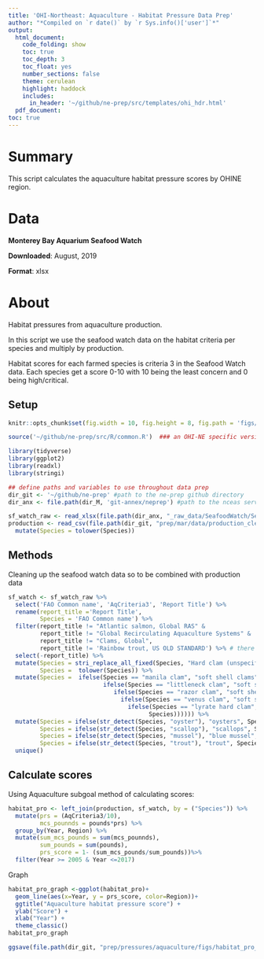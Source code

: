 ```yaml
---
title: 'OHI-Northeast: Aquaculture - Habitat Pressure Data Prep'
author: "*Compiled on `r date()` by `r Sys.info()['user']`*"
output: 
  html_document:
    code_folding: show
    toc: true
    toc_depth: 3
    toc_float: yes
    number_sections: false
    theme: cerulean
    highlight: haddock
    includes: 
      in_header: '~/github/ne-prep/src/templates/ohi_hdr.html'
  pdf_document:
toc: true
---
```



# Summary

This script calculates the aquaculture habitat pressure scores by OHINE region. 

# Data

**Monterey Bay Aquarium Seafood Watch** 

**Downloaded**: August, 2019

**Format**: xlsx

# About

Habitat pressures from aquaculture production.

In this script we use the seafood watch data on the habitat criteria per species and multiply by production.

Habitat scores for each farmed species is criteria 3 in the Seafood Watch data. Each species get a score 0-10 with 10 being the least concern and 0 being high/critical.

## Setup

``` r

knitr::opts_chunk$set(fig.width = 10, fig.height = 8, fig.path = 'figs/', message = FALSE, warning = FALSE)

source('~/github/ne-prep/src/R/common.R')  ### an OHI-NE specific version of common.R

library(tidyverse)
library(ggplot2)
library(readxl)
library(stringi)
```


```r
## define paths and variables to use throughout data prep
dir_git <- '~/github/ne-prep' #path to the ne-prep github directory
dir_anx <- file.path(dir_M, 'git-annex/neprep') #path to the nceas server where a the bigger files are kept/saved
```

```r
sf_watch_raw <- read_xlsx(file.path(dir_anx, "_raw_data/SeafoodWatch/Seafood_Watch_USAquaculture82319.xlsx"))
production <- read_csv(file.path(dir_git, "prep/mar/data/production_clean.csv")) %>% 
  mutate(Species = tolower(Species))
```

## Methods

Cleaning up the seafood watch data so to be combined with production data
```r
sf_watch <- sf_watch_raw %>% 
  select('FAO Common name', 'AqCriteria3', 'Report Title') %>% 
  rename(report_title ='Report Title',
         Species = 'FAO Common name') %>% 
  filter(report_title != "Atlantic salmon, Global RAS" & 
         report_title != "Global Recirculating Aquaculture Systems" &
         report_title != "Clams, Global",
         report_title != 'Rainbow trout, US OLD STANDARD') %>% # there are 3 different atlantic salmon scores, we are keeping the when Report Title' == Atlantic Salmon, Atlantic North America; we are also keeping "Clams, Global NEW STANDARD" and removing the old one; same with trout as with clams
  select(-report_title) %>% 
  mutate(Species = stri_replace_all_fixed(Species, "Hard clam (unspecified)", "Hard clam"),
         Species =  tolower(Species)) %>% 
  mutate(Species =  ifelse(Species == "manila clam", "soft shell clams", # all clams have the save score, but choosing to keep these se
                           ifelse(Species == "littleneck clam", "soft shell clams",
                              ifelse(Species == "razor clam", "soft shell clams",
                                ifelse(Species == "venus clam", "soft shell clams",
                                  ifelse(Species == "lyrate hard clam", "soft shell clams",
                                        Species)))))) %>% 
  mutate(Species = ifelse(str_detect(Species, "oyster"), "oysters", Species),
         Species = ifelse(str_detect(Species, "scallop"), "scallops", Species),
         Species = ifelse(str_detect(Species, "mussel"), "blue mussel", Species),
         Species = ifelse(str_detect(Species, "trout"), "trout", Species)) %>% #all oysters, scallops, and mussels have the same score; rainbow trout is farmed in the northeast, change the name for merging
  unique() 
```

## Calculate scores

Using Aquaculture subgoal method of calculating scores:
```r
habitat_pro <- left_join(production, sf_watch, by = ("Species")) %>% 
  mutate(prs = (AqCriteria3/10),
         mcs_pounnds = pounds*prs) %>% 
  group_by(Year, Region) %>% 
  mutate(sum_mcs_pounds = sum(mcs_pounnds),
         sum_pounds = sum(pounds),
         prs_score = 1- (sum_mcs_pounds/sum_pounds))%>% 
  filter(Year >= 2005 & Year <=2017)
```

Graph
```r
habitat_pro_graph <-ggplot(habitat_pro)+
  geom_line(aes(x=Year, y = prs_score, color=Region))+
  ggtitle("Aquaculture habitat pressure score") +
  ylab("Score") +
  xlab("Year") +
  theme_classic() 
habitat_pro_graph

ggsave(file.path(dir_git, "prep/pressures/aquaculture/figs/habitat_pro_graph.png"), width=7, height=5, dpi=300)
```


